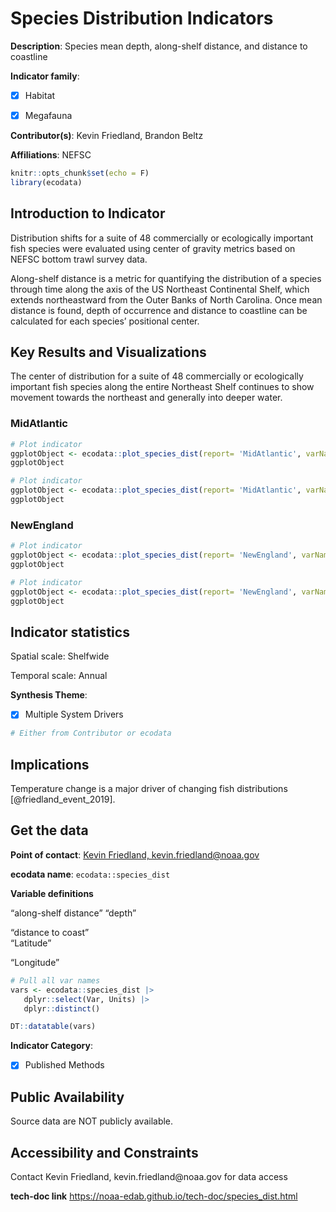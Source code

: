 # Species Distribution Indicators {#species_dist}

**Description**: Species mean depth, along-shelf distance, and distance to coastline

**Indicator family**: 

- [X] Habitat
- [X] Megafauna


**Contributor(s)**: Kevin Friedland, Brandon Beltz

**Affiliations**: NEFSC

```{r echo=FALSE}
knitr::opts_chunk$set(echo = F)
library(ecodata)
```
## Introduction to Indicator
Distribution shifts for a suite of 48 commercially or ecologically important fish species were evaluated using center of gravity metrics based on NEFSC bottom trawl survey data.

Along-shelf distance is a metric for quantifying the distribution of a species through time along the axis of the US Northeast Continental Shelf, which extends northeastward from the Outer Banks of North Carolina. Once mean distance is found, depth of occurrence and distance to coastline can be calculated for each species’ positional center.

## Key Results and Visualizations
The center of distribution for a suite of 48 commercially or ecologically important fish species along the entire Northeast Shelf continues to show movement towards the northeast and generally into deeper water.

### MidAtlantic

```{r plot_species_distMidAtlanticalong}
# Plot indicator
ggplotObject <- ecodata::plot_species_dist(report= 'MidAtlantic', varName= 'along')
ggplotObject
```

```{r plot_species_distMidAtlanticdepth}
# Plot indicator
ggplotObject <- ecodata::plot_species_dist(report= 'MidAtlantic', varName= 'depth')
ggplotObject
```

### NewEngland

```{r plot_species_distNewEnglandalong}
# Plot indicator
ggplotObject <- ecodata::plot_species_dist(report= 'NewEngland', varName= 'along')
ggplotObject
```

```{r plot_species_distNewEnglanddepth}
# Plot indicator
ggplotObject <- ecodata::plot_species_dist(report= 'NewEngland', varName= 'depth')
ggplotObject
```


## Indicator statistics 
Spatial scale: Shelfwide

Temporal scale: Annual

**Synthesis Theme**:

- [X] Multiple System Drivers


```{r autostats_species_dist}
# Either from Contributor or ecodata
```

## Implications
Temperature change is a major driver of changing fish distributions [@friedland_event_2019].

## Get the data

**Point of contact**: [Kevin Friedland, kevin.friedland@noaa.gov](mailto:Kevin Friedland, kevin.friedland@noaa.gov){.email}

**ecodata name**: `ecodata::species_dist`

**Variable definitions**

"along-shelf distance"  "depth"                 
"distance to coast"     "Latitude"              
"Longitude"

```{r vars_species_dist}
# Pull all var names
vars <- ecodata::species_dist |>
   dplyr::select(Var, Units) |>
   dplyr::distinct()

DT::datatable(vars)
```
**Indicator Category**:

- [X] Published Methods


## Public Availability

Source data are NOT publicly available.

## Accessibility and Constraints

Contact Kevin Friedland, kevin.friedland@noaa.gov for data access

**tech-doc link**
<https://noaa-edab.github.io/tech-doc/species_dist.html>

